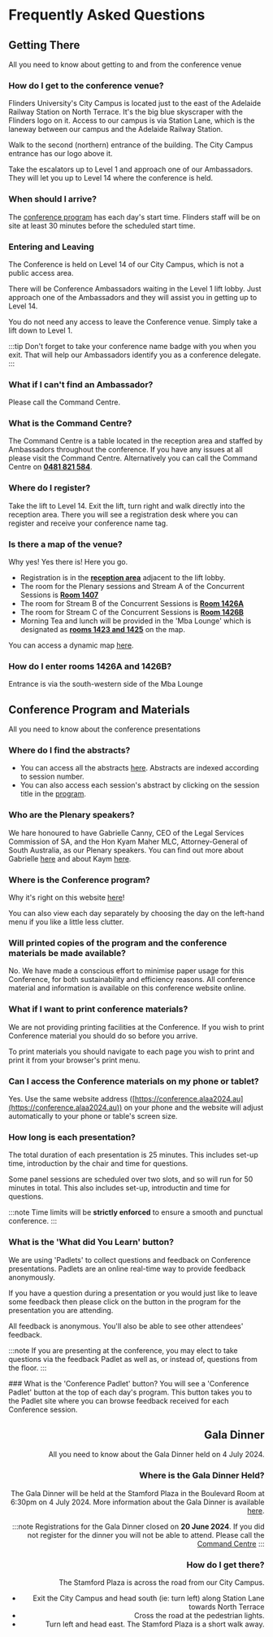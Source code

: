 
# Frequently Asked Questions

## Getting There
All you need to know about getting to and from the conference venue

### How do I get to the conference venue?
Flinders University's City Campus is located just to the east of the Adelaide Railway Station on North Terrace.  It's the big blue skyscraper with the Flinders logo on it.  Access to our campus is via Station Lane, which is the laneway between our campus and the Adelaide Railway Station.

<DisplayImage imageURL='/img/faq/conference4.jpg' size='50%' caption='Station Lane' />

Walk to the second (northern) entrance of the building.  The City Campus entrance has our logo above it.

<DisplayImage imageURL='/img/faq/conference3.jpg' size='50%' caption='City Campus Entrance' />

Take the escalators up to Level 1 and approach one of our Ambassadors.  They will let you up to Level 14 where the conference is held.

### When should I arrive?
The [conference program](/docs) has each day's start time.  Flinders staff will be on site at least 30 minutes before the scheduled start time.

### Entering and Leaving
The Conference is held on Level 14 of our City Campus, which is not a public access area.

There will be Conference Ambassadors waiting in the Level 1 lift lobby.  Just approach one of the Ambassadors and they will assist you in getting up to Level 14.

You do not need any access to leave the Conference venue. Simply take a lift down to Level 1.

:::tip
Don't forget to take your conference name badge with you when you exit. That will help our Ambassadors identify you as a conference delegate.
:::

### What if I can't find an Ambassador?
Please call the Command Centre.

### What is the Command Centre?
The Command Centre is a table located in the reception area and staffed by Ambassadors throughout the conference.  If you have any issues at all please visit the Command Centre. Alternatively you can call the Command Centre on [**0481 821 584**](tel:0481821584).

### Where do I register?
Take the lift to Level 14.  Exit the lift, turn right and walk directly into the reception area.  There you will see a registration desk where you can register and receive your conference name tag.

### Is there a map of the venue?
Why yes! Yes there is! Here you go.

<DisplayImage imageURL='/img/faq/conference2.png' caption='Flinders City Campus Level 14' />

* Registration is in the [**reception area**](https://geospatial.flinders.edu.au/Public/AutoMap/?building=821&room=1401) adjacent to the lift lobby.
* The room for the Plenary sessions and Stream A of the Concurrent Sessions is [**Room 1407**](https://geospatial.flinders.edu.au/Public/AutoMap/?building=821&room=1407)
* The room for Stream B of the Concurrent Sessions is [**Room 1426A**](https://geospatial.flinders.edu.au/Public/AutoMap/?building=821&room=1426A)
* The room for Stream C of the Concurrent Sessions is [**Room 1426B**](https://geospatial.flinders.edu.au/Public/AutoMap/?building=821&room=1426B)
* Morning Tea and lunch will be provided in the 'Mba Lounge' which is designated as [**rooms 1423 and 1425**](https://geospatial.flinders.edu.au/Public/AutoMap/?building=821&room=1425) on the map.

You can access a dynamic map [here](https://geospatial.flinders.edu.au/Public/AutoMap/?building=821&room=1404).

### How do I enter rooms 1426A and 1426B?
Entrance is via the south-western side of the Mba Lounge

## Conference Program and Materials
All you need to know about the conference presentations

### Where do I find the abstracts?
* You can access all the abstracts [here](/docs/zabstracts). Abstracts are indexed according to session number.
* You can also access each session's abstract by clicking on the session title in the [program](/docs).

### Who are the Plenary speakers?
We hare honoured to have Gabrielle Canny, CEO of the Legal Services Commission of SA, and the Hon Kyam Maher MLC, Attorney-General of South Australia, as our Plenary speakers.  You can find out more about Gabrielle [here](/docs/zplenary_sessions/gabrielle_canny) and about Kaym [here](/docs/zplenary_sessions/kyam_maher).

### Where is the Conference program?
Why it's right on this website [here](/docs)!

You can also view each day separately by choosing the day on the left-hand menu if you like a little less clutter.

<DisplayImage imageURL='/img/faq/conference1.png' />

### Will printed copies of the program and the conference materials be made available?
No. We have made a conscious effort to minimise paper usage for this Conference, for both sustainability and efficiency reasons.  All conference material and information is available on this conference website online.

### What if I want to print conference materials?
We are not providing printing facilities at the Conference. If you wish to print Conference material you should do so before you arrive.  

To print materials you should navigate to each page you wish to print and print it from your browser's print menu.

### Can I access the Conference materials on my phone or tablet?
Yes. Use the same website address ([https://conference.alaa2024.au](https://conference.alaa2024.au)) on your phone and the website will adjust automatically to your phone or table's screen size.

### How long is each presentation?
The total duration of each presentation is 25 minutes.  This includes set-up time, introduction by the chair and time for questions.

Some panel sessions are scheduled over two slots, and so will run for 50 minutes in total.  This also includes set-up, introductin and time for questions.

:::note
Time limits will be **strictly enforced** to ensure a smooth and punctual conference.
:::

### What is the  'What did You Learn' button?
We are using 'Padlets' to collect questions and feedback on Conference presentations. Padlets are an online real-time way to provide feedback anonymously.

If you have a question during a presentation or you would just like to leave some feedback then please click on
the <DisplayImage imageURL='/img/faq/wdyl.png' inline /> button in the program for the presentation you are attending.  

All feedback is anonymous. You'll also be able to see other attendees' feedback.

:::note
If you are presenting at the conference, you may elect to take questions via the feedback Padlet as well as, or instead of, questions from the floor.
:::

<DisplayImage imageURL='/img/faq/conferencepadlet.png' align='right' />
### What is the 'Conference Padlet' button?
You will see a 'Conference Padlet' button at the top of each day's program. This button takes you to the Padlet site where you can browse feedback received for each Conference session.

## Gala Dinner
All you need to know about the Gala Dinner held on 4 July 2024.

### Where is the Gala Dinner Held?
The Gala Dinner will be held at the Stamford Plaza in the Boulevard Room at 6:30pm on 4 July 2024.  More information about the Gala Dinner is available [here](/gala_dinner).

<DisplayImage imageURL='/img/stamfordplaza2.jpg' />

:::note
Registrations for the Gala Dinner closed on **20 June 2024**.  If you did not register for the dinner you will not be able to attend.  Please call the [Command Centre](#what-is-the-command-centre)
:::

### How do I get there?
The Stamford Plaza is across the road from our City Campus.

* Exit the City Campus and head south (ie: turn left) along Station Lane towards North Terrace
* Cross the road at the pedestrian lights.
* Turn left and head east. The Stamford Plaza is a short walk away.

<DisplayImage imageURL='/img/faq/galadinner1.png' />